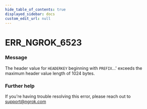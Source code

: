 ```yaml
---
hide_table_of_contents: true
displayed_sidebar: docs
custom_edit_url: null
---
```



# ERR_NGROK_6523

### Message

The header value for `HEADERKEY` beginning with `PREFIX`...' exceeds the maximum header value length of 1024 bytes.

### Further help

If you're having trouble resolving this error, please reach out to [support@ngrok.com](mailto:support@ngrok.com?subject=Help%20with%20ERR_NGROK_6523)

<ErrorDetails error="err_ngrok_6523" />
